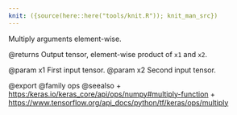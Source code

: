 ```yaml
---
knit: ({source(here::here("tools/knit.R")); knit_man_src})
---
```

Multiply arguments element-wise.

@returns
    Output tensor, element-wise product of `x1` and `x2`.

@param x1 First input tensor.
@param x2 Second input tensor.

@export
@family ops
@seealso
+ <https:/keras.io/keras_core/api/ops/numpy#multiply-function>
+ <https://www.tensorflow.org/api_docs/python/tf/keras/ops/multiply>
